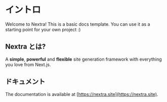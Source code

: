 # イントロ

Welcome to Nextra! This is a basic docs template. You can use it as a starting point for your own project :)

## Nextra とは?

A **simple**, **powerful** and **flexible** site generation framework with everything you love from Next.js.

## ドキュメント

The documentation is available at [https://nextra.site](https://nextra.site).
